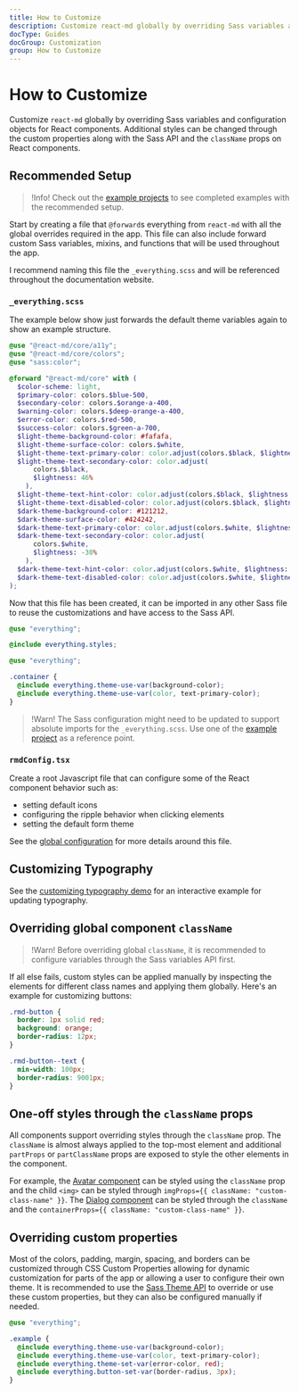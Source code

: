 ```yaml
---
title: How to Customize
description: Customize react-md globally by overriding Sass variables and configuration objects for React components. Additional styles can be changed through the custom properties along with the Sass API and the className props on React components.
docType: Guides
docGroup: Customization
group: How to Customize
---
```


# How to Customize

Customize `react-md` globally by overriding Sass variables and configuration
objects for React components. Additional styles can be changed through the
custom properties along with the Sass API and the `className` props on React
components.

## Recommended Setup

> !Info! Check out the [example projects](/getting-started/example-projects) to
> see completed examples with the recommended setup.

Start by creating a file that `@forward`s everything from `react-md` with all
the global overrides required in the app. This file can also include forward
custom Sass variables, mixins, and functions that will be used throughout the
app.

I recommend naming this file the `_everything.scss` and will be referenced
throughout the documentation website.

### `_everything.scss`

The example below show just forwards the default theme variables again to show
an example structure.

```scss fileName="_everything.scss"
@use "@react-md/core/a11y";
@use "@react-md/core/colors";
@use "sass:color";

@forward "@react-md/core" with (
  $color-scheme: light,
  $primary-color: colors.$blue-500,
  $secondary-color: colors.$orange-a-400,
  $warning-color: colors.$deep-orange-a-400,
  $error-color: colors.$red-500,
  $success-color: colors.$green-a-700,
  $light-theme-background-color: #fafafa,
  $light-theme-surface-color: colors.$white,
  $light-theme-text-primary-color: color.adjust(colors.$black, $lightness: 13%),
  $light-theme-text-secondary-color: color.adjust(
      colors.$black,
      $lightness: 46%
    ),
  $light-theme-text-hint-color: color.adjust(colors.$black, $lightness: 66%),
  $light-theme-text-disabled-color: color.adjust(colors.$black, $lightness: 62%),
  $dark-theme-background-color: #121212,
  $dark-theme-surface-color: #424242,
  $dark-theme-text-primary-color: color.adjust(colors.$white, $lightness: -15%),
  $dark-theme-text-secondary-color: color.adjust(
      colors.$white,
      $lightness: -30%
    ),
  $dark-theme-text-hint-color: color.adjust(colors.$white, $lightness: -50%),
  $dark-theme-text-disabled-color: color.adjust(colors.$white, $lightness: -50%)
);
```

Now that this file has been created, it can be imported in any other Sass file
to reuse the customizations and have access to the Sass API.

```scss fileName="src/index.scss"
@use "everything";

@include everything.styles;
```

```scss fileName="src/components/SomeComponent.module.scss" compile
@use "everything";

.container {
  @include everything.theme-use-var(background-color);
  @include everything.theme-use-var(color, text-primary-color);
}
```

> !Warn! The Sass configuration might need to be updated to support absolute
> imports for the `_everything.scss`. Use one of the
> [example project](/getting-started/example-projects) as a reference point.

### `rmdConfig.tsx`

Create a root Javascript file that can configure some of the React component behavior
such as:

- setting default icons
- configuring the ripple behavior when clicking elements
- setting the default form theme

See the [global configuration](./global-configuration) for more details around this file.

## Customizing Typography

See the
[customizing typography demo](/components/typography#customizing-typography)
for an interactive example for updating typography.

## Overriding global component `className`

> !Warn! Before overriding global `className`, it is recommended to configure
> variables through the Sass variables API first.

If all else fails, custom styles can be applied manually by inspecting the
elements for different class names and applying them globally. Here's an
example for customizing buttons:

```scss
.rmd-button {
  border: 1px solid red;
  background: orange;
  border-radius: 12px;
}

.rmd-button--text {
  min-width: 100px;
  border-radius: 9001px;
}
```

## One-off styles through the `className` props

All components support overriding styles through the `className` prop. The
`className` is almost always applied to the top-most element and additional
`partProps` or `partClassName` props are exposed to style the other elements
in the component.

For example, the [Avatar component](/components/avatar) can be styled using the
`className` prop and the child `<img>` can be styled through
`imgProps={{ className: "custom-class-name" }}`. The
[Dialog component](/components/dialog) can be styled through the `className` and the
`containerProps={{ className: "custom-class-name" }}`.

## Overriding custom properties

Most of the colors, padding, margin, spacing, and borders can be customized
through CSS Custom Properties allowing for dynamic customization for parts of
the app or allowing a user to configure their own theme. It is recommended to
use the [Sass Theme API](./sass-theme-api) to override or use these custom
properties, but they can also be configured manually if needed.

```scss compile
@use "everything";

.example {
  @include everything.theme-use-var(background-color);
  @include everything.theme-use-var(color, text-primary-color);
  @include everything.theme-set-var(error-color, red);
  @include everything.button-set-var(border-radius, 3px);
}
```
